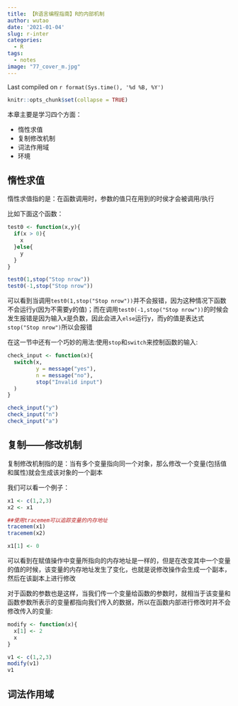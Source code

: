 ```yaml
---
title: 【R语言编程指南】R的内部机制
author: wutao
date: '2021-01-04'
slug: r-inter
categories:
  - R
tags:
  - notes
image: "77_cover_m.jpg"
---
```


Last compiled on `r format(Sys.time(), '%d %B, %Y')`

```r
knitr::opts_chunk$set(collapse = TRUE)
```

本章主要是学习四个方面：

- 惰性求值
- 复制修改机制
- 词法作用域
- 环境

## 惰性求值

惰性求值指的是：在函数调用时，参数的值只在用到的时侯才会被调用/执行

比如下面这个函数：

```r
test0 <- function(x,y){
  if(x > 0){
    x
  }else{
    y
  }
}

test0(1,stop("Stop nrow"))
test0(-1,stop("Stop nrow"))
```
可以看到当调用`test0(1,stop("Stop nrow"))`并不会报错，因为这种情况下函数不会运行y(因为不需要y的值)；而在调用`test0(-1,stop("Stop nrow"))`的时候会发生报错是因为输入x是负数，因此会进入`else`运行y，而y的值是表达式`stop("Stop nrow")`所以会报错

在这一节中还有一个巧妙的用法:使用`stop`和`switch`来控制函数的输入:

```r
check_input <- function(x){
  switch(x,
         y = message("yes"),
         n = message("no"),
         stop("Invalid input")
  )
}

check_input("y")
check_input("n")
check_input("a")
```

## 复制——修改机制

复制修改机制指的是：当有多个变量指向同一个对象，那么修改一个变量(包括值和属性)就会生成该对象的一个副本

我们可以看一个例子：

```r
x1 <- c(1,2,3)
x2 <- x1

##使用tracemem可以追踪变量的内存地址
tracemem(x1)
tracemem(x2)

x1[1] <- 0
```

可以看到在赋值操作中变量所指向的内存地址是一样的，但是在改变其中一个变量的值的时候，该变量的内存地址发生了变化，也就是说修改操作会生成一个副本，然后在该副本上进行修改

对于函数的参数也是这样，当我们传一个变量给函数的参数时，就相当于该变量和函数参数所表示的变量都指向我们传入的数据，所以在函数内部进行修改时并不会修改传入的变量:

```r
modify <- function(x){
  x[1] <- 2
  x
}

v1 <- c(1,2,3)
modify(v1)
v1
```

## 词法作用域

